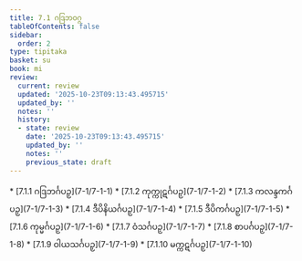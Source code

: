 ```yaml
---
title: 7.1 ဂဒြဘဝဂ္ဂ
tableOfContents: false
sidebar:
  order: 2
type: tipitaka
basket: su
book: mi
review:
  current: review
  updated: '2025-10-23T09:13:43.495715'
  updated_by: ''
  notes: ''
  history:
  - state: review
    date: '2025-10-23T09:13:43.495715'
    updated_by: ''
    notes: ''
    previous_state: draft
---
```



<ReviewStatus review={frontmatter.review} showDetails={true} />

<HypothesisAnnotation frontmatter={frontmatter} />

<DynamicBreadcrumb />



<TableOfContents book="mi" section="7.1">
* [7.1.1 ဂဒြဘင်္ဂပဉှ](7-1/7-1-1)
* [7.1.2 ကုက္ကုဋင်္ဂပဉှ](7-1/7-1-2)
* [7.1.3 ကလန္ဒကင်္ဂပဉှ](7-1/7-1-3)
* [7.1.4 ဒီပိနိယင်္ဂပဉှ](7-1/7-1-4)
* [7.1.5 ဒီပိကင်္ဂပဉှ](7-1/7-1-5)
* [7.1.6 ကုမ္မင်္ဂပဉှ](7-1/7-1-6)
* [7.1.7 ဝံသင်္ဂပဉှ](7-1/7-1-7)
* [7.1.8 စာပင်္ဂပဉှ](7-1/7-1-8)
* [7.1.9 ဝါယသင်္ဂပဉှ](7-1/7-1-9)
* [7.1.10 မက္ကဋင်္ဂပဉှ](7-1/7-1-10)
</TableOfContents>